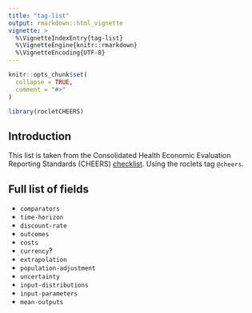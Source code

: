 ```yaml
---
title: "tag-list"
output: rmarkdown::html_vignette
vignette: >
  %\VignetteIndexEntry{tag-list}
  %\VignetteEngine{knitr::rmarkdown}
  %\VignetteEncoding{UTF-8}
---
```


```r
knitr::opts_chunk$set(
  collapse = TRUE,
  comment = "#>"
)
```

```r
library(rocletCHEERS)
```

## Introduction

This list is taken from the Consolidated Health Economic Evaluation Reporting Standards (CHEERS) [checklist](https://www.ispor.org/heor-resources/good-practices/cheers). Using the roclets tag `@cheers`.

## Full list of fields

-   `comparators`
-   `time-horizon`
-   `discount-rate`
-   `outcomes`
-   `costs`
-   `currency`?
-   `extrapolation`
-   `population-adjustment`
-   `uncertainty`
-   `input-distributions`
-   `input-parameters`
-   `mean-outputs`
